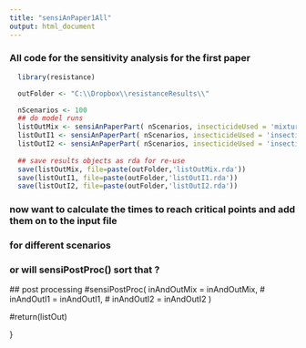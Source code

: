 ```yaml
---
title: "sensiAnPaper1All"
output: html_document
---
```


### All code for the sensitivity analysis for the first paper

```r
  library(resistance)

  outFolder <- "C:\\Dropbox\\resistanceResults\\"

  nScenarios <- 100
  ## do model runs
  listOutMix <- sensiAnPaperPart( nScenarios, insecticideUsed = 'mixture' )
  listOutI1 <- sensiAnPaperPart( nScenarios, insecticideUsed = 'insecticide1' )
  listOutI2 <- sensiAnPaperPart( nScenarios, insecticideUsed = 'insecticide2' )
  
  ## save results objects as rda for re-use
  save(listOutMix, file=paste(outFolder,'listOutMix.rda'))
  save(listOutI1, file=paste(outFolder,'listOutI1.rda'))
  save(listOutI2, file=paste(outFolder,'listOutI2.rda'))    
```  

### now want to calculate the times to reach critical points and add them on to the input file 
### for different scenarios
### or will sensiPostProc() sort that ?

  
  
  ## post processing
  #sensiPostProc( inAndOutMix = inAndOutMix,
  #               inAndOutI1 = inAndOutI1,
  #               inAndOutI2 = inAndOutI2 )
  
  
  #return(listOut)
  
}